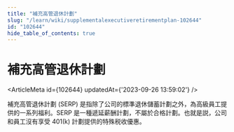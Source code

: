 ```yaml
---
title: "補充高管退休計劃"
slug: "/learn/wiki/supplementalexecutiveretirementplan-102644"
id: "102644"
hide_table_of_contents: true
---
```



# 補充高管退休計劃

<ArticleMeta id={102644} updatedAt={'2023-09-26 13:59:02'} />
<div className='border-solid border-b border-t-0 my-4 border-[var(--ifm-color-gray-300)]' />

補充高管退休計劃 (SERP) 是指除了公司的標準退休儲蓄計劃之外，為高級員工提供的一系列福利。SERP 是一種遞延薪酬計劃，不屬於合格計劃。也就是説，公司和員工沒有享受 401(k) 計劃提供的特殊税收優惠。
